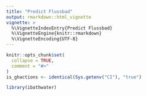 ```yaml
---
title: "Predict Flussbad"
output: rmarkdown::html_vignette
vignette: >
  %\VignetteIndexEntry{Predict Flussbad}
  %\VignetteEngine{knitr::rmarkdown}
  %\VignetteEncoding{UTF-8}
---
```


```r
knitr::opts_chunk$set(
  collapse = TRUE,
  comment = "#>"
)
is_ghactions <- identical(Sys.getenv("CI"), "true")
```

```r
library(ibathwater)
```
